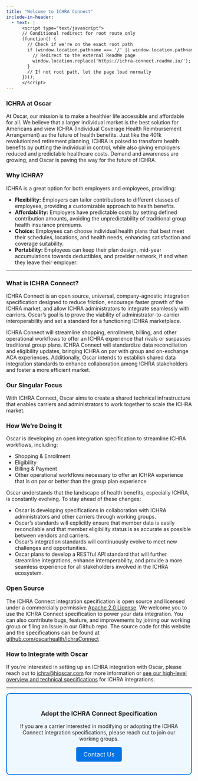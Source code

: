 ```yaml
---
title: "Welcome to ICHRA Connect"
include-in-header:
  - text: |
      <script type="text/javascript">
      // Conditional redirect for root route only
      (function() {
        // Check if we're on the exact root path
        if (window.location.pathname === '/' || window.location.pathname === '') {
          // Redirect to the external ReadMe page
          window.location.replace('https://ichra-connect.readme.io/');
        }
        // If not root path, let the page load normally
      })();
      </script>
---
```


### ICHRA at Oscar

At Oscar, our mission is to make a healthier life accessible and affordable for all. We believe that a larger individual market is the best solution for Americans and view ICHRA (Individual Coverage Health Reimbursement Arrangement) as the future of health benefits. Just like the 401k revolutionized retirement planning, ICHRA is poised to transform health benefits by putting the individual in control, while also giving employers reduced and predictable healthcare costs. Demand and awareness are growing, and Oscar is paving the way for the future of ICHRA.

### Why ICHRA?

ICHRA is a great option for both employers and employees, providing:

* **Flexibility:** Employers can tailor contributions to different classes of employees, providing a customizable approach to health benefits.
* **Affordability:** Employers have predictable costs by setting defined contribution amounts, avoiding the unpredictability of traditional group health insurance premiums.
* **Choice:** Employees can choose individual health plans that best meet their schedules, locations, and health needs, enhancing satisfaction and coverage suitability.
* **Portability:** Employees can keep their plan design, mid-year accumulations towards deductibles, and provider network, if and when they leave their employer.

---

### What is ICHRA Connect?

ICHRA Connect is an open source, universal, company-agnostic integration specification designed to reduce friction, encourage faster growth of the ICHRA market, and allow ICHRA administrators to integrate seamlessly with carriers. Oscar’s goal is to prove the viability of administrator-to-carrier interoperability and set a standard for a functioning ICHRA marketplace.

ICHRA Connect will streamline shopping, enrollment, billing, and other operational workflows to offer an ICHRA experience that rivals or surpasses traditional group plans. ICHRA Connect will standardize data reconciliation and eligibility updates, bringing ICHRA on par with group and on-exchange ACA experiences. Additionally, Oscar intends to establish shared data integration standards to enhance collaboration among ICHRA stakeholders and foster a more efficient market.

### Our Singular Focus

With ICHRA Connect, Oscar aims to create a shared technical infrastructure that enables carriers and administrators to work together to scale the ICHRA market.

### How We’re Doing It

Oscar is developing an open integration specification to streamline ICHRA workflows, including:

* Shopping & Enrollment
* Eligibility
* Billing & Payment
* Other operational workflows necessary to offer an ICHRA experience that is on par or better than the group plan experience

Oscar understands that the landscape of health benefits, especially ICHRA, is constantly evolving. To stay ahead of these changes:

* Oscar is developing specifications in collaboration with ICHRA administrators and other carriers through working groups.
* Oscar’s standards will explicitly ensure that member data is easily reconcilable and that member eligibility status is as accurate as possible between vendors and carriers.
* Oscar’s integration standards will continuously evolve to meet new challenges and opportunities.
* Oscar plans to develop a RESTful API standard that will further streamline integrations, enhance interoperability, and provide a more seamless experience for all stakeholders involved in the ICHRA ecosystem.

### Open Source
The ICHRA Connect integration specification is open source and licensed under a commercially permissive [Apache 2.0 License](LICENSE). We welcome you to use the ICHRA Connect specification to power your data integration. You can also contribute bugs, feature, and improvements by joining our working group or filing an Issue in our Github repo. The source code for this website and the specifications can be found at [github.com/oscarhealth/IchraConnect](https://github.com/oscarhealth/IchraConnect)

### How to Integrate with Oscar

If you're interested in setting up an ICHRA integration with Oscar, please reach out to [ichra@hioscar.com](mailto:ichra@hioscar.com) for more information or [see our high-level overview and technical specifications](integrating_with_oscar.qmd) for ICHRA integrations.

---

<div style="border: 2px solid #0073e6; padding: 20px; border-radius: 10px; background-color: #f0f8ff; text-align: center;">
  <h3>Adopt the ICHRA Connect Specification</h3>
  <p>If you are a carrier interested in modifying or adopting the ICHRA Connect integration specifications, please reach out to join our working groups.</p>
  <a href="mailto:ichra@hioscar.com" style="display: inline-block; padding: 10px 20px; font-size: 16px; color: white; background-color: #0073e6; border-radius: 5px; text-decoration: none;">Contact Us</a>
</div>